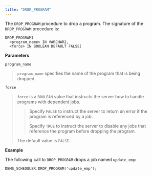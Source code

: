 ```yaml
---
title: "DROP_PROGRAM"
---
```


The `DROP_PROGRAM` procedure to drop a program. The signature of the `DROP_PROGRAM` procedure is:

```text
DROP_PROGRAM(
  <program_name> IN VARCHAR2,
  <force> IN BOOLEAN DEFAULT FALSE)
```

**Parameters**

`program_name`

> `program_name` specifies the name of the program that is being dropped.

`force`

> `force` is a `BOOLEAN` value that instructs the server how to handle programs with dependent jobs.
>
> > Specify `FALSE` to instruct the server to return an error if the program is referenced by a job.
> >
> > Specify `TRUE` to instruct the server to disable any jobs that reference the program before dropping the program.
>
> The default value is `FALSE`.

**Example**

The following call to `DROP_PROGRAM` drops a job named `update_emp`:

```text
DBMS_SCHEDULER.DROP_PROGRAM('update_emp');
```
